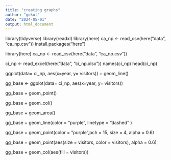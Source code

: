 ```yaml
---
title: "creating graphs"
author: "gokul"
date: "2024-05-01"
output: html_document
---
```

library(tidyverse)
library(readxl)
library(here)
ca_np <- read_csv(here("data", "ca_np.csv"))
install.packages("here")


library(here)
ca_np <- read_csv(here("data", "ca_np.csv"))

ci_np <- read_excel(here("data", "ci_np.xlsx"))
names(ci_np)
head(ci_np)

ggplot(data= ci_np, aes(x=year, y= visitors)) + geom_line()

gg_base <- ggplot(data= ci_np, aes(x=year, y= visitors))

gg_base + geom_point()

gg_base + geom_col()

gg_base + geom_area()



gg_base + geom_line(color = "purple", linetype = "dashed" )


gg_base + geom_point(color = "purple",pch = 15, size = 4, alpha = 0.6)


gg_base + geom_point(aes(size = visitors, color = visitors), alpha = 0.6)

gg_base + geom_col(aes(fill = visitors))


